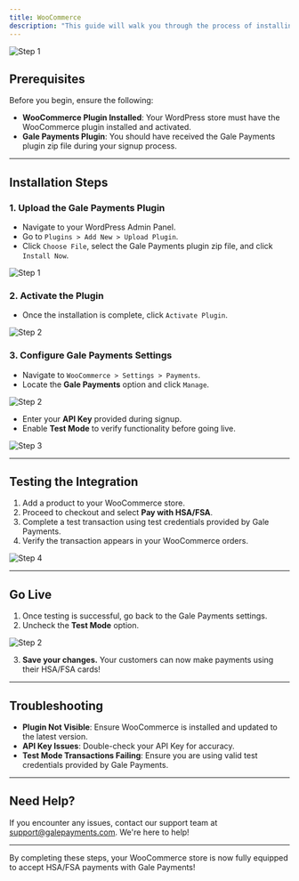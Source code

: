 ```yaml
---
title: WooCommerce
description: "This guide will walk you through the process of installing and configuring Gale Payments on your WooCommerce store, enabling HSA/FSA payments for your customers."
---
```


<img
  className="block"
  src="/images/galecommerce.png"
  alt="Step 1"
/>


## Prerequisites

Before you begin, ensure the following:
- **WooCommerce Plugin Installed**: Your WordPress store must have the WooCommerce plugin installed and activated.
- **Gale Payments Plugin**: You should have received the Gale Payments plugin zip file during your signup process.

---

## Installation Steps

### 1. Upload the Gale Payments Plugin
- Navigate to your WordPress Admin Panel.
- Go to `Plugins > Add New > Upload Plugin`.
- Click `Choose File`, select the Gale Payments plugin zip file, and click `Install Now`.

<img
  className="block dark:hidden"
  src="/images/step1.png"
  alt="Step 1"
/>

### 2. Activate the Plugin
- Once the installation is complete, click `Activate Plugin`.

<img
  className="block dark:hidden"
  src="/images/step2.png"
  alt="Step 2"
/>

### 3. Configure Gale Payments Settings
- Navigate to `WooCommerce > Settings > Payments`.
- Locate the **Gale Payments** option and click `Manage`.

<img
  className="block dark:hidden"
  src="/images/manage.png"
  alt="Step 2"
/>


- Enter your **API Key** provided during signup.
- Enable **Test Mode** to verify functionality before going live.

<img
  className="block dark:hidden"
  src="/images/step4.png"
  alt="Step 3"
/>

---

## Testing the Integration

1. Add a product to your WooCommerce store.
2. Proceed to checkout and select **Pay with HSA/FSA**.
3. Complete a test transaction using test credentials provided by Gale Payments.
4. Verify the transaction appears in your WooCommerce orders.

<img
  className="block dark:hidden"
  src="/images/step5.png"
  alt="Step 4"
/>

---

## Go Live

1. Once testing is successful, go back to the Gale Payments settings.
2. Uncheck the **Test Mode** option.

<img
  className="block dark:hidden"
  src="/images/test.png"
  alt="Step 2"
/>

3. **Save your changes.** Your customers can now make payments using their HSA/FSA cards!

---

## Troubleshooting

- **Plugin Not Visible**: Ensure WooCommerce is installed and updated to the latest version.
- **API Key Issues**: Double-check your API Key for accuracy.
- **Test Mode Transactions Failing**: Ensure you are using valid test credentials provided by Gale Payments.

---

## Need Help?

If you encounter any issues, contact our support team at [support@galepayments.com](mailto:support@galepayments.com). We're here to help!

---

By completing these steps, your WooCommerce store is now fully equipped to accept HSA/FSA payments with Gale Payments!
